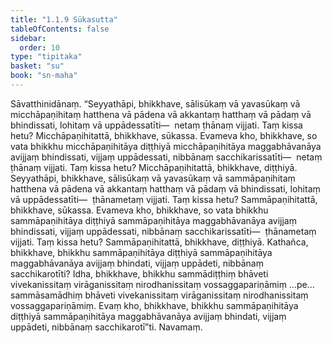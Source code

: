 ```yaml
---
title: "1.1.9 Sūkasutta"
tableOfContents: false
sidebar:
  order: 10
type: "tipitaka"
basket: "su"
book: "sn-maha"
---
```



<DynamicBreadcrumb />

<Division number="9" book="sn-maha">

<Paragraph number="51" book="sn-maha">
Sāvatthinidānaṃ. “Seyyathāpi, bhikkhave, sālisūkaṃ vā yavasūkaṃ vā micchāpaṇihitaṃ hatthena vā pādena vā akkantaṃ hatthaṃ vā pādaṃ vā bhindissati, lohitaṃ vā uppādessatīti—  netaṃ ṭhānaṃ vijjati. Taṃ kissa hetu? Micchāpaṇihitattā, bhikkhave, sūkassa. Evameva kho, bhikkhave, so vata bhikkhu micchāpaṇihitāya diṭṭhiyā micchāpaṇihitāya maggabhāvanāya avijjaṃ bhindissati, vijjaṃ uppādessati, nibbānaṃ sacchikarissatīti—  netaṃ ṭhānaṃ vijjati. Taṃ kissa hetu? Micchāpaṇihitattā, bhikkhave, diṭṭhiyā.
</Paragraph>

<Paragraph number="52" book="sn-maha">
Seyyathāpi, bhikkhave, sālisūkaṃ vā yavasūkaṃ vā sammāpaṇihitaṃ hatthena vā pādena vā akkantaṃ hatthaṃ vā pādaṃ vā bhindissati, lohitaṃ vā uppādessatīti—  ṭhānametaṃ vijjati. Taṃ kissa hetu? Sammāpaṇihitattā, bhikkhave, sūkassa. Evameva kho, bhikkhave, so vata bhikkhu sammāpaṇihitāya diṭṭhiyā sammāpaṇihitāya maggabhāvanāya avijjaṃ bhindissati, vijjaṃ uppādessati, nibbānaṃ sacchikarissatīti—  ṭhānametaṃ vijjati. Taṃ kissa hetu? Sammāpaṇihitattā, bhikkhave, diṭṭhiyā.
</Paragraph>

<Paragraph number="53" book="sn-maha">
Kathañca, bhikkhave, bhikkhu sammāpaṇihitāya diṭṭhiyā sammāpaṇihitāya maggabhāvanāya avijjaṃ bhindati, vijjaṃ uppādeti, nibbānaṃ sacchikarotīti? Idha, bhikkhave, bhikkhu sammādiṭṭhiṃ bhāveti vivekanissitaṃ virāganissitaṃ nirodhanissitaṃ vossaggapariṇāmiṃ …pe…  sammāsamādhiṃ bhāveti vivekanissitaṃ virāganissitaṃ nirodhanissitaṃ vossaggapariṇāmiṃ. Evaṃ kho, bhikkhave, bhikkhu sammāpaṇihitāya diṭṭhiyā sammāpaṇihitāya maggabhāvanāya avijjaṃ bhindati, vijjaṃ uppādeti, nibbānaṃ sacchikarotī”ti.

</Paragraph>
</Division>

<Paragraph number="54" type="center" book="sn-maha">
Navamaṃ.
</Paragraph>